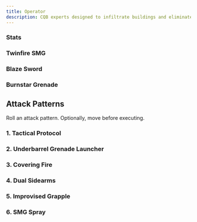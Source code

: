 ```yaml
---
title: Operator
description: CQB experts designed to infiltrate buildings and eliminate human forces.
---
```



### Stats

<CSuitBlock
    size="1/2"
    armor="1"
    sensors="12"
    hp="8"
    speed="3"
    details=""
    description="CQB experts designed to infiltrate buildings and eliminate human forces." />

### Twinfire SMG

<MountBlock
    tags="CQB, Kinetic, Light"
    range="3"
    threat="2"
    attack="2d8"
    details="Only deals 1d8 damage against rodeo'd jotun." />

### Blaze Sword

<MountBlock
    tags="Melee, Incendiary, Light"
    threat="1"
    flame="1d4"
    details="On a roll of a 1 the weapon loses power and does not deal flame damage until a full repair."
    details2="This weapon ignores the light property against engaged targets." />

### Burnstar Grenade

<MountBlock
    tags="Grenade, Incendiary, Heat +1, Limited 1"
    range="4"
    flame="1d4"
    heat="1d4" />

    

## Attack Patterns

Roll an attack pattern. Optionally, move before executing.

### 1. Tactical Protocol

<MountBlock
    tags="Rifle, Reliable 1"
    range="8"
    attack="1d8"
    detials="May attack up to 3 targets within range (roll multiple times)." />

### 2. Underbarrel Grenade Launcher

<MountBlock
    tags="Cannon, Explosive, Knockback 1"
    range="6"
    blast="1"
    attack="1d8"
    details="On a hit, target gains the prone condition." />

### 3. Covering Fire

<MountBlock
    tags="Rifle, Kinetic"
    range="3"
    blast="1"
    attack="1d4"
    details="This attack creates a zone. Targets in the zone are impaired. The zone lasts until the start of your next turn." />

### 4. Dual Sidearms

<MountBlock
    tags="CQB, Kinetic"
    threat="3"
    attack="2d4-1"
    details="Target can use this as an Overwatch reaction." />

### 5. Improvised Grapple

<MountBlock
    tags="Melee, Kinetic"
    threat="1"
    attack="1d4+2"
    details="On a hit, target is grappled." />

### 6. SMG Spray

<MountBlock
    tags="CQB, Kinetic, Light"
    range="3"
    threat="2"
    attack="2d8"
    details="Only deals 1d8 damage against rodeo'd jotun." />
